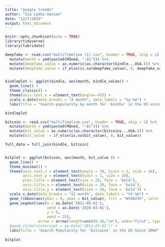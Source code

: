 ```yaml
---
title: "google trends"
author: "Isa Lykke Hansen"
date: "12/7/2019"
output: html_document
---
```


```r
knitr::opts_chunk$set(echo = TRUE)
library(tidyverse)
library(lubridate)

deepfake <- read.csv("multiTimeline (1).csv", header = TRUE, skip = 1) %>% 
  mutate(month = ymd(paste0(Måned, "-01"))) %>%
  mutate(deepfake_value = as.numeric(as.character(kindle...USA.))) %>% 
  mutate(deepfake_value = if_else(is.na(deepfake_value), 0, deepfake_value))


kindleplot <- ggplot(kindle, aes(month, kindle_value)) +
  geom_line() +
  theme_classic() +
  theme(axis.text.x = element_text(angle=-45)) +
  scale_x_date(date_breaks = "4 month", date_labels = "%y-%m") +
  labs(title = "Search popularity by month for 'kindle' in the US since 2004", y = "relative # google searches")

kindleplot

```


```r
bitcoin <- read.csv("multiTimeline.csv", header = TRUE, skip = 1) %>% 
  mutate(month = ymd(paste0(Måned, "-01"))) %>%
  mutate(bit_value = as.numeric(as.character(bitcoins...USA.))) %>% 
  mutate(bit_value  = if_else(is.na(bit_value), 0, bit_value))

full_data = full_join(kindle, bitcoin)


bitplot <- ggplot(bitcoin, aes(month, bit_value )) +
  geom_line() +
  theme_minimal() +
  theme(axis.text.x = element_text(angle = 30, hjust = 1, size = 16),
        axis.text.y = element_text(hjust = 1, size = 16),
        plot.title = element_text(size = 28, face = 'bold'),
        axis.title.x = element_text(size = 20, face = 'bold'),
        axis.title.y = element_text(size = 20, face = 'bold')) +
  scale_x_date(date_breaks = "12 month", date_labels = "%Y-%m") +
  geom_ribbon(aes(ymin = 0, ymax = bit_value), fill = "#548235", color = "#548235", alpha = 0.6) +
  geom_segment(aes(x = as.Date('2011-05-01'), 
                   xend = as.Date('2010-03-01'), 
                   y = 5, 
                   yend = 25),
               arrow = arrow(length=unit(0.30,"cm"), ends="first", type = "open")) +
  #geom_vline(xintercept = as.Date('2011-05-01')) +
  labs(title = "Search Popularity for 'bitcoins' in the US Since 2004", y = "Relative # Google Searches", x = "Month")
  
bitplot

```

